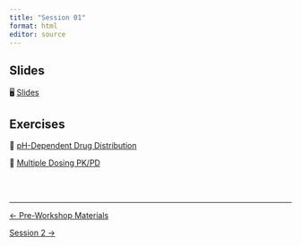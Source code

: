 ```yaml
---
title: "Session 01"
format: html
editor: source
---
```


::: callout-important
:::

## Slides

🖥️ [Slides](slides.html)

## Exercises

:::::: grid

::: {.g-col-md-6 .g-col-12}
🧪 [pH-Dependent Drug Distribution](exercise_logd.html){.btn .btn-outline-primary}
:::


::: {.g-col-md-6 .g-col-12}
💊 [Multiple Dosing PK/PD](exercise.html){.btn .btn-outline-primary}
:::


::::::

<br><br>

::: {style="font-size: 0.875em;"}
:::

------------------------------------------------------------------------

::::: {.d-flex .justify-content-between .border-top .pt-4 .mt-4}
<div>

[← Pre-Workshop Materials](../../pre-workshop-materials.qmd){.btn .btn-outline-primary}

</div>

<div>

[Session 2 →](../session_02/index.qmd){.btn .btn-outline-primary}

</div>
:::::
